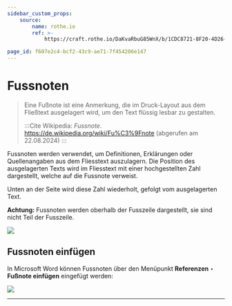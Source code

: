 ```yaml
---
sidebar_custom_props:
    source:
        name: rothe.io
        ref: >-
            https://craft.rothe.io/DaKvaRbuG85WnX/b/1CDC8721-8F20-4D26-8323-45FB6DE27A71/2.4-%E2%80%94-Fussnoten

page_id: f607e2c4-bcf2-43c9-ae71-7f454206e147
---
```


# Fussnoten

> Eine Fußnote ist eine Anmerkung, die im Druck-Layout aus dem Fließtext ausgelagert wird, um den Text flüssig lesbar zu gestalten.
>
> :::Cite Wikipedia: _Fussnote_. https://de.wikipedia.org/wiki/Fu%C3%9Fnote (abgerufen am 22.08.2024) :::

Fussnoten werden verwendet, um Definitionen, Erklärungen oder Quellenangaben aus dem Fliesstext auszulagern. Die Position des ausgelagerten Texts wird im Fliesstext mit einer hochgestellten Zahl dargestellt, welche auf die Fussnote verweist.

Unten an der Seite wird diese Zahl wiederholt, gefolgt vom ausgelagerten Text.

**Achtung:** Fussnoten werden oberhalb der Fusszeile dargestellt, sie sind nicht Teil der Fusszeile.

![](img/Fussnoten.jpg)

## Fussnoten einfügen

In Microsoft Word können Fussnoten über den Menüpunkt **Referenzen** ‣ **Fußnote einfügen** eingefügt werden:

![](img/Fussnote_einfugen.jpg)

---
